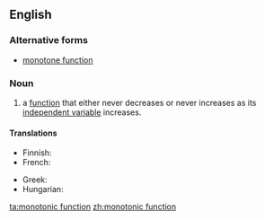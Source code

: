 ==English==

===Alternative forms===
*[[monotone function]]

===Noun===
{{en-noun}}
{{wikipedia}}

# {{mathematics}}a [[function]] that either never decreases or never increases as its [[independent variable]] increases.

====Translations====
{{trans-top|type of function}}
* Finnish: {{t|fi|monotoninen funktio}}
* French: {{t|fr|fonction monotone|f}}
{{trans-mid}}
* Greek: {{t|el|μονότονη συνάρτηση|f|tr=monótoni synártisi|sc=Grek}}
* Hungarian: {{t-|hu|monoton függvény}}
{{trans-bottom}}

[[ta:monotonic function]]
[[zh:monotonic function]]